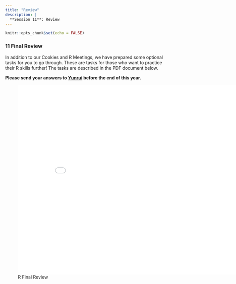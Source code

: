 ```yaml
---
title: "Review"
description: |
  **Session 11**: Review
---
```


```r
knitr::opts_chunk$set(echo = FALSE)
```

### 11 Final Review

In addition to our Cookies and R Meetings, we have prepared some optional tasks for you to go through. These are tasks for those who want to practice their R skills further! The tasks are described in the PDF document below. 

**Please send your answers to [Yunrui](mailto: yunrui.liu@unibas.ch) before the end of this year.**

![R Final Review](literature/final_review.pdf){width=700px height=600px}



  






